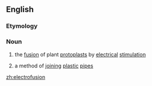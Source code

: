 ==English==

===Etymology===
{{prefix|electro|fusion|lang=en}}

===Noun===
{{en-noun|-}}

# {{lb|en|biology}} the [[fusion]] of plant [[protoplast]]s by [[electrical]] [[stimulation]]
# a method of [[joining]] [[plastic]] [[pipe]]s

[[zh:electrofusion]]